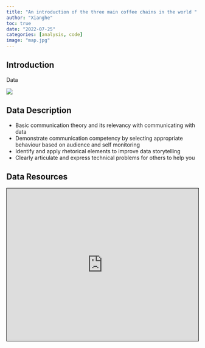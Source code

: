 ```yaml
---
title: "An introduction of the three main coffee chains in the world "
author: "Xianghe"
toc: true
date: "2022-07-25"
categories: [analysis, code]
image: "map.jpg"
---
```




## Introduction 

Data

![](image2.jpg){fig-align="center"}

## Data Description

* Basic communication theory and its relevancy with communicating with data
* Demonstrate communication competency by selecting appropriate behaviour based on audience and self monitoring
* Identify and apply rhetorical elements to improve data storytelling 
* Clearly articulate and express technical problems for others to help you

## Data Resources

<iframe src="https://cwd.numbat.space/lectures/lecture-01.html" style="border: 1px solid black;" width="100%" height = "400px"></iframe>
